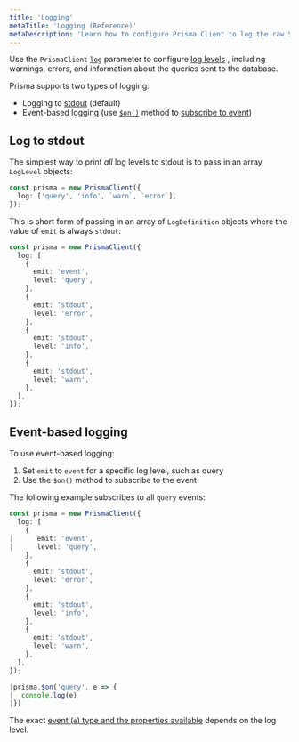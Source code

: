 ```yaml
---
title: 'Logging'
metaTitle: 'Logging (Reference)'
metaDescription: 'Learn how to configure Prisma Client to log the raw SQL queries it sends to the database and other information.'
---
```


<TopBlock>

Use the `PrismaClient` [`log`](../../../reference/api-reference/prisma-client-reference#log) <span class="api"></span> parameter to configure [log levels](../../../reference/api-reference/prisma-client-reference#log-levels) <span class="api"></span>, including warnings, errors, and information about the queries sent to the database.

Prisma supports two types of logging:

* Logging to [stdout](https://en.wikipedia.org/wiki/Standard_streams) (default)
* Event-based logging (use [`$on()`](../../../reference/api-reference/prisma-client-reference#on) <span class="api"></span> method to [subscribe to event](#subscribe-to-events))

</TopBlock>

## Log to stdout

The simplest way to print _all_ log levels to stdout is to pass in an array `LogLevel` objects:

```ts file=script.ts
const prisma = new PrismaClient({
  log: ['query', 'info', `warn`, `error`],
});
```

This is short form of passing in an array of `LogDefinition` objects where the value of `emit` is always `stdout`:

```ts file=script.ts
const prisma = new PrismaClient({
  log: [
    {
      emit: 'event',
      level: 'query',
    },
    {
      emit: 'stdout',
      level: 'error',
    },    
    {
      emit: 'stdout',
      level: 'info',
    },
    {
      emit: 'stdout',
      level: 'warn',
    },
  ],
});
```

## Event-based logging

To use event-based logging:

1. Set `emit` to `event` for a specific log level, such as query
2. Use the `$on()` method to subscribe to the event

The following example subscribes to all `query` events:

```ts file=script.ts
const prisma = new PrismaClient({
  log: [
    {
|      emit: 'event',
|      level: 'query',
    },
    {
      emit: 'stdout',
      level: 'error',
    },    
    {
      emit: 'stdout',
      level: 'info',
    },
    {
      emit: 'stdout',
      level: 'warn',
    },
  ],
});

|prisma.$on('query', e => {
|  console.log(e)
|})
```

The exact [event (`e`) type and the properties available](/reference/api-reference/prisma-client-reference#event-types) <span class="api"></span> depends on the log level.
